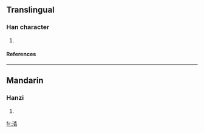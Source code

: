 ==Translingual==
===Han character===
{{Han char|rn=85|rad=水|as=08|sn=11|four=3216<sub>3</sub>|canj=水水日 (EEA)}}
# {{defn|Han|sort=水08}}
====References====
{{Han ref|kx=0628.260|dkj=17608|dj=1030.150|hdz=31650.120|uh=6DBE|ud=28094|bh=D5F0|bd=54768}}

----
==Mandarin==
===Hanzi===
{{cmn-hanzi|pin=[[tà]] (ta4)|wg=t'a<sup>4</sup>}}
# {{defn|Mandarin}}

[[fr:涾]]